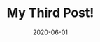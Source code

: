 ---
title: My Third Post!
slug: my-third-post
date: 2020-06-01
featureImage: test.jpeg
excerpt: Test Test Test
---